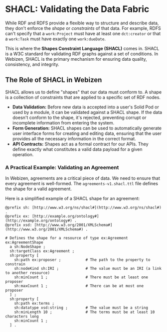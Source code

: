 # SHACL: Validating the Data Fabric

While RDF and RDFS provide a flexible way to structure and describe data, they don't enforce the *shape* or *constraints* of that data. For example, RDFS can't specify that a `work:Project` must have at least one `dct:creator` or that a `work:Task` must have exactly one `work:dueDate`.

This is where the **Shapes Constraint Language (SHACL)** comes in. SHACL is a W3C standard for validating RDF graphs against a set of conditions. In Webizen, SHACL is the primary mechanism for ensuring data quality, consistency, and integrity.

## The Role of SHACL in Webizen

SHACL allows us to define "shapes" that our data must conform to. A shape is a collection of constraints that are applied to a specific set of RDF nodes.

- **Data Validation:** Before new data is accepted into a user's Solid Pod or used by a module, it can be validated against a SHACL shape. If the data doesn't conform to the shape, it's rejected, preventing corrupt or incomplete information from entering the system.
- **Form Generation:** SHACL shapes can be used to automatically generate user interface forms for creating and editing data, ensuring that the user provides all the necessary information in the correct format.
- **API Contracts:** Shapes act as a formal contract for our APIs. They define exactly what constitutes a valid data payload for a given operation.

### A Practical Example: Validating an Agreement

In Webizen, agreements are a critical piece of data. We need to ensure that every agreement is well-formed. The `agreements-v1.shacl.ttl` file defines the shape for a valid agreement.

Here is a simplified example of a SHACL shape for an agreement:

```turtle
@prefix sh: [http://www.w3.org/ns/shacl#](http://www.w3.org/ns/shacl#) .
@prefix ex: [http://example.org/ontology#](http://example.org/ontology#) .
@prefix xsd: [http://www.w3.org/2001/XMLSchema#](http://www.w3.org/2001/XMLSchema#) .

# Defines the shape for a resource of type ex:Agreement
ex:AgreementShape
  a sh:NodeShape ;
  sh:targetClass ex:Agreement ;
  sh:property [
    sh:path ex:proposer ;           # The path to the property to constrain
    sh:nodeKind sh:IRI ;            # The value must be an IRI (a link to another resource)
    sh:minCount 1 ;                 # There must be at least one proposer
    sh:maxCount 1 ;                 # There can be at most one proposer
  ] ;
  sh:property [
    sh:path ex:terms ;
    sh:datatype xsd:string ;        # The value must be a string
    sh:minLength 10 ;               # The terms must be at least 10 characters long
    sh:minCount 1 ;
  ] .